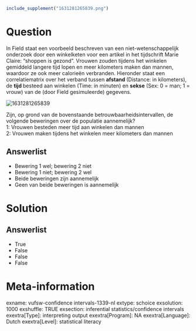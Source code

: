 ```r
include_supplement("1631281265839.png")
```

Question
========
In Field staat een voorbeeld beschreven van een niet-wetenschappelijk
onderzoek door een winkelketen voor een artikel in het tijdschrift Marie
Claire: “shoppen is gezond”. Vrouwen zouden tijdens het winkelen
gemiddeld langere tijd lopen en meer kilometers maken dan mannen,
waardoor ze ook meer calorieën verbranden. Hieronder staat een
correlatiematrix over het verband tussen **afstand **(Distance: in
kilometers), de **tijd **besteed aan winkelen (Time: in minuten) en
**sekse** (Sex: 0 = man; 1 = vrouw) van de (door Field gesimuleerde)
gegevens.  
  
<img src="1631281265839.png" class="fr-fic fr-dii tvcss_2"
alt="1631281265839" />  
  
Zijn, op grond van de bovenstaande betrouwbaarheidsintervallen, de
volgende beweringen over de populatie aannemelijk?  
1: Vrouwen besteden meer tijd aan winkelen dan mannen  
2: Vrouwen maken tijdens het winkelen meer kilometers dan mannen

Answerlist
----------
* Bewering 1 wel; bewering 2 niet
* Bewering 1 niet; bewering 2 wel
* Beide beweringen zijn aannemelijk
* Geen van beide beweringen is aannemelijk

Solution
========










Answerlist
----------
* True
* False
* False
* False

Meta-information
================
exname: vufsw-confidence intervals-1339-nl
extype: schoice
exsolution: 1000
exshuffle: TRUE
exsection: inferential statistics/confidence intervals
exextra[Type]: interpreting output
exextra[Program]: NA
exextra[Language]: Dutch
exextra[Level]: statistical literacy

